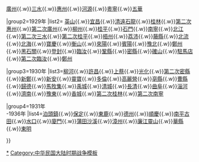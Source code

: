 {{Navbox
|name=中原大戰
|title=[[中原大戰]]
|liststyle=padding:0.25em 0; line-height:1.4em;

|group1=1927年<br />-1928年
|list1=[[虎門石井戰鬥|虎門石井]]{{.w}}[[廣州戰鬥 (國軍內戰)|廣州]]{{.w}}[[三水戰鬥|三水]]{{.w}}[[惠州戰鬥 (國軍內戰)|惠州]]{{.w}}[[河源戰鬥 (國軍內戰)|河源]]{{.w}}[[粵寧戰鬥|粵寧]]{{.w}}[[五華戰鬥|五華]]

|group2=1929年
|list2=
[[英山戰鬥 (國軍內戰)|英山]]{{.w}}[[宜昌戰鬥 (國軍內戰)|宜昌]]{{.w}}[[清遠石龍戰鬥|清遠石龍]]{{.w}}[[桂林戰鬥 (國軍內戰)|桂林]]{{.w}}[[第二次惠州戰鬥 (國軍內戰)|第二次惠州]]{{.w}}[[第二次廣州戰鬥 (國軍內戰)|第二次廣州]]{{.w}}[[柳州戰鬥 (國軍內戰)|柳州]]{{.w}}[[桂平戰鬥 (國軍內戰)|桂平]]{{.w}}[[石門戰鬥|石門]]{{.w}}[[南寧戰鬥 (國軍內戰)|南寧]]{{.w}}[[北江戰鬥|北江]]{{.w}}[[第二次三水戰鬥|第二次三水]]{{.w}}[[第二次桂平戰鬥 (國軍內戰)|第二次桂平]]{{.w}}[[梧州戰鬥 (國軍內戰)|梧州]]{{.w}}[[荔沛戰鬥|荔沛]]{{.w}}[[藤縣戰鬥|藤縣]]{{.w}}[[北流戰鬥|北流]]{{.w}}[[北海戰鬥|北海]]{{.w}}[[寶慶戰鬥 (國軍內戰)|寶慶]]{{.w}}[[衡山戰鬥 (國軍內戰)|衡山]]{{.w}}[[來陽戰鬥|來陽]]{{.w}}[[賓陽戰鬥|賓陽]]{{.w}}[[豫北戰鬥|豫北]]{{.w}}[[鄭州戰鬥 (國軍內戰)|鄭州]]{{.w}}[[黑石關戰鬥|黑石關]]{{.w}}[[登封戰鬥|登封]]{{.w}}[[臨汝戰鬥|臨汝]]{{.w}}[[鞏縣戰鬥|鞏縣]]{{.w}}[[密縣戰鬥|密縣]]{{.w}}[[確山戰鬥|確山]]{{.w}}[[駐馬店戰鬥|駐馬店]]{{.w}}[[第二次臨汝戰鬥|第二次臨汝]]{{.w}}[[鄭州戰鬥 (1929年)|鄭州]]

|group3=1930年
|list3=[[柳河戰鬥|柳河]]{{.w}}[[許昌戰鬥|許昌]]{{.w}}[[上蔡戰鬥|上蔡]]{{.w}}[[光化戰鬥|光化]]{{.w}}[[第二次密縣戰鬥|第二次密縣]]{{.w}}[[新鄭戰鬥|新鄭]]{{.w}}[[新安戰鬥|新安]]{{.w}}[[靈寶戰鬥|靈寶]]{{.w}}[[多倫戰鬥 (國軍內戰)|多倫]]{{.w}}[[高麗營戰鬥|高麗營]]{{.w}}[[亳縣戰鬥|亳縣]]{{.w}}[[曹縣戰鬥|曹縣]]{{.w}}[[歸德戰鬥 (國軍內戰)|歸德]]{{.w}}[[馬牧集戰鬥|馬牧集]]{{.w}}[[禹城戰鬥|禹城]]{{.w}}[[清城戰鬥|清城]]{{.w}}[[長清戰鬥|長清]]{{.w}}[[曲阜戰鬥|曲阜]]{{.w}}[[淄河戰鬥|淄河]]{{.w}}[[濟南戰鬥|濟南]]{{.w}}[[豫東戰鬥|豫東]]{{.w}}[[香城戰鬥|香城]]{{.w}}[[第二次桂林戰鬥 (國軍內戰)|第二次桂林]]{{.w}}[[第二次南寧戰鬥 (國軍內戰)|第二次南寧]]

|group4=1931年<br />-1936年
|list4=[[泊頭鎮戰鬥|泊頭鎮]]{{.w}}[[保定戰鬥|保定]]{{.w}}[[東鹿戰鬥|東鹿]]{{.w}}[[德州戰鬥 (國軍內戰)|德州]]{{.w}}[[順慶戰鬥|順慶]]{{.w}}[[南平古田戰鬥|南平古田]]{{.w}}[[水口戰鬥 (國軍內戰)|水口]]{{.w}}[[廈門戰鬥 (國軍內戰)|廈門]]{{.w}}[[蒲田沙溪戰鬥|蒲田沙溪]]{{.w}}[[漳州戰鬥 (國軍內戰)|漳州]]{{.w}}[[廉江靈山戰鬥|廉江靈山]]{{.w}}[[華縣戰鬥|華縣]]{{.w}}[[東明戰鬥|東明]]

}}<noinclude>
[[Category:中原大战|*]]
[[Category:中华民国大陆时期战争模板]]
</noinclude>